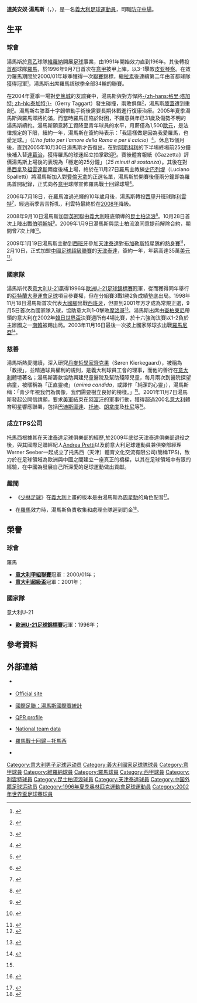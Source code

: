 {{noteTA
|G1=意甲
|T=zh-hans:达米亚诺·托马西;zh-hk:達美安奴·湯馬斯;zh-tw:逹米亞諾·托馬西;
|1=zh-hans:达米亚诺·托马西;zh-hk:達美安奴·湯馬斯;zh-tw:逹米亞諾·托馬西;
|2=zh-hans:托马西;zh-hk:湯馬斯;zh-tw:托馬西;
|3=zh-hans:莱万特;zh-hk:利雲特;zh-tw:萊萬特;
|4=zh-hans:女王公园巡游者;zh-hk:昆士柏流浪;zh-tw:女王公園巡游者;
|5=zh-hans:斯托克城;zh-hk:史篤城;zh-tw:斯托克城;
|6=zh-hans:克尔凯郭尔;zh-hk:祁克果;zh-tw:祁克果;
|7=zh-hans:奥利维尔·达科特;zh-hk:達葛治;zh-tw:奧利維爾·達科特;
|8=zh-hans:加布里埃尔·巴蒂斯图塔;zh-hk:巴迪斯圖達;zh-tw:加布里埃爾·巴提斯圖塔;
|9=zh-hans:弗朗切斯科·托蒂;zh-hk:托迪;zh-tw:弗朗切斯科·托蒂;
|10=zh-hans:罗纳尔多;zh-hk:朗拿度;zh-tw:羅納度;
|11=zh-hans:雅诺·特鲁利;zh-hk:杜尼;zh-tw:雅諾·楚理;
|12=zh-hans:吉奥瓦尼·特拉帕托尼;zh-hk:查柏東尼;zh-tw:吉奧瓦尼·特拉帕托尼;
|13=zh-hans:卢恰诺·斯帕莱蒂; zh-hant:盧恰諾·斯帕萊蒂; zh-hant:史巴列堤;
}}
{{Football player infobox
| playername = 達美安奴·湯馬斯<br />''Damiano Tommasi''
| image = [[File:Damiano_Tommasi.jpg|220px]]
| fullname = Damiano Tommasi 
| nickname = 正直靈魂（''anima candida''） 
| dateofbirth = {{birth date and age|1974|5|17}}
| cityofbirth = [[内格拉尔|内格拉尔]]（Negrar）
| countryofbirth = {{ITA}}
| height = {{height|ft=5|in=11}}
| weight = 
| currentclub = 
| clubnumber = 30
| position = [[中場|防守中場]]
| years = 1991-1996<br />1996-2006<br />2006-2008<br />2008<br />2009<br />2009-2011<br />2015-
| clubs = {{flagicon|ITA}} [[維羅納足球俱樂部|維羅納]]<br />{{flagicon|ITA}} [[羅馬足球俱樂部|羅馬]]<br />{{flagicon|ESP}} [[萊萬特足球俱樂部|利雲特]]<br />{{flagicon|ENG}} [[女王公園巡游者足球俱樂部|昆士柏流浪]]<br />{{flagicon|CHN}} [[天津泰達足球俱樂部|天津泰達]]<br />{{flagicon|}} Sant'Anna d'Alfaedo<br />{{flagicon|San Marino}} [[拉科奧里塔體育會|拉科奧里塔]]
| caps(goals) = {{0}}77 {{0}}(4)<br />262 (14)<br />{{0}}44 {{0}}(1)<br />{{0|00}}7 {{0}}(0)<br />{{0|00}}29 {{0}}(1)<br />10 (2)<br />0 (0)
| nationalyears = 1994-1996<br />1996<br />1998-2003
| nationalteam = {{flagicon|ITA}} [[意大利U21|意大利U21]] <br /> {{flagicon|ITA}} 意大利U23 <br /> {{fb|ITA}}
| nationalcaps(goals) = {{0|00}}4 {{0}}(0)<br />{{0|00}}3 {{0}}(0)<br />{{0}}25 {{0}}(2)
| pcupdate = 2009.11.1
| ntupdate = 2008.07.01
}}
'''達美安奴·湯馬斯'''（{{lang-it|Damiano Tommasi}}，{{bd|1974年|5月17日|catidx=Tommasi, Damiano}}），是一名[[義大利|義大利]][[足球|足球]][[運動員|運動員]]，司職[[中場|防守中場]]。

==生平==
===球會===
湯馬斯於[[意大利足球乙级联赛|意乙]]球隊[[維羅納足球俱樂部|維羅納]]開展[[足球|足球]]事業，由1991年開始效力直到196年。其後轉投[[羅馬|首都]]球隊[[羅馬足球俱樂部|羅馬]]，於1996年9月7日首次在[[意大利足球甲级联赛|意甲]]披甲上陣，以3-1擊敗[[皮亚琴察足球俱乐部|皮亚琴察]]。在效力羅馬期間於2000/01年球季獲得一次[[意大利足球甲级联赛|聯賽]]錦標，繼[[拉素體育會|拉素]]後連續第二年由首都球隊獲得冠軍<small><ref>{{en}} {{cite news |accessdate=2008-12-24 |date=2001-06-18 |publisher=[[BBC|BBC]] Sport |title=Roma complete Italian job |url=http://news.bbc.co.uk/sport2/hi/football/europe/1394219.stm}}</ref></small>，湯馬斯出席羅馬該球季全部34輪的聯賽。

在2004年夏季一場對[[斯托克城足球俱乐部|史篤城]]的友誼賽中，湯馬斯與對方悍將[[Gerry_Taggart|-{zh-hans:格里·塔加特; zh-hk:泰加特;}-]]（Gerry Taggart）發生碰撞，兩敗俱傷<small><ref>{{en}} {{cite news |accessdate=2008-12-23 |date=2004-07-23 |publisher=[[BBC|BBC]] Sport |title=Injury blow for Taggart |url=http://news.bbc.co.uk/sport2/hi/football/teams/s/stoke_city/3920627.stm}}</ref></small>，湯馬斯[[膝蓋|膝蓋]]遭到重創<small><ref>{{en}} {{cite news |accessdate=2008-12-24 |date=2004-07-23 |publisher=[[UEFA|UEFA]] |title=Roma robbed of Tommasi |url=http://www.uefa.com/competitions/ucl/news/kind=1/newsid=209672.html}}</ref></small>。湯馬斯右膝蓋十字韌帶動手術後需要長期休戰進行復康治療。2005年夏季湯馬斯與羅馬即將約滿，而當時羅馬正陷於財困，不願意與年已31歲及傷勢不明的湯馬斯續約。湯馬斯願意將工資降至青年球員的水平，月薪僅為1,500[[歐元|歐元]]，是法律規定的下限，續約一年，湯馬斯在簽約時表示：「我這樣做是因為我愛羅馬，也愛足球。」（''L'ho fatto per l'amore della Roma e per il calcio''）<small><ref>{{en}} {{cite news |accessdate=2008-12-24 |date= |publisher=IGN |title=Damiano Tommasi – a football player earning €1,500.00 a month |url=http://www.adnkronos.com/Speciali/P_Pm/En/tommasi.html |deadurl=yes |archiveurl=https://web.archive.org/web/20081120011931/http://www.adnkronos.com/Speciali/P_Pm/En/tommasi.html |archivedate=2008-11-20 }}</ref></small>。休息15個月後，直到2005年10月30日湯馬斯才告復出，在對[[阿斯科利足球俱樂部|阿斯科利]]的下半場終場前25分鐘後補入替[[奥利维尔·达科特|達葛治]]，獲得羅馬的球迷起立拍掌歡迎<small><ref name="Roma warrior">{{en}} {{cite news |accessdate=2008-12-24 |date=2005-11-04 |publisher=[[UEFA|UEFA]] |title=Roma warrior returns |url=http://www.uefa.com/magazine/news/kind=512/newsid=362238.html}}</ref></small>。賽後體育報紙《Gazzetta》評價湯馬斯上場後的表現為「穩定的25分鐘」（''25 minuti di sostanza''）。其後在對[[梅西纳足球俱乐部|墨西拿]]及[[尤文图斯足球俱乐部|祖雲達斯]]兩度後補上場，終於在11月27日羅馬主教練[[卢恰诺·斯帕莱蒂|史巴列堤]]（Luciano Spalletti）將湯馬斯加入對[[佛罗伦萨足球俱乐部|費倫天拿]]的正選名單，湯馬斯於開賽後僅兩分鐘即為羅馬首開紀錄，正式向各[[意甲|意甲]]球隊宣佈羅馬戰士回歸球場<small><ref>{{en}} {{cite news |accessdate=2008-12-24 |date=2005-11-28 |publisher=[[UEFA|UEFA]] |title=Tommasi's new lease of life |url=http://www.uefa.com/competitions/uefacup/news/kind=1/newsid=372966.html}}</ref></small>。

2006年7月18日，在羅馬渡過光輝的10年歲月後，湯馬斯轉投[[西甲|西甲]]升班球隊[[萊萬特足球俱樂部|利雲特]]<small><ref>{{en}} {{cite news |accessdate=2008-12-24 |date=2006-07-18 |publisher=[[UEFA|UEFA]] |title=Tommasi ends Roma affair |url=http://www.uefa.com/footballeurope/news/kind=2/newsid=437679.html}}</ref></small>，經過兩季苦苦掙扎，利雲特最終於在[[2007年至2008年西班牙足球甲级联赛|2008年]]降級。

2008年9月10日湯馬斯加盟[[英格蘭足球冠軍聯賽|英冠聯]]由[[義大利|義大利]]班底領導的[[女王公园巡游者足球俱乐部|昆士柏流浪]]<small><ref>{{en}} {{cite news |accessdate=2008-12-23 |date=2008-09-10 |publisher=[[BBC|BBC]] Sport |title=QPR sign Italian veteran Tommasi|url=http://news.bbc.co.uk/sport2/hi/football/teams/q/qpr/7608583.stm}}</ref></small>。10月28日首次上陣出戰[[伯明翰城足球俱乐部|伯明翰城]]<small><ref>{{en}} {{cite news |accessdate=2008-12-24 |date=2008-10-28 |publisher=[[BBC|BBC]] Sport |title=QPR 1-0 Birmingham |url=http://news.bbc.co.uk/sport2/hi/football/eng_div_1/7683976.stm}}</ref></small>。2009年1月9日湯馬斯與昆士柏流浪同意提前解除合約，期間曾7次上陣<small><ref>{{en}} {{cite news |accessdate=2009-01-10 |date=2009-01-09 |publisher=[[BBC|BBC]] Sport |title=QPR and veteran Tommasi part ways|url=http://news.bbc.co.uk/sport2/hi/football/teams/q/qpr/7820701.stm}}</ref></small>。

2009年1月19日湯馬斯主動到[[西班牙|西班牙]]參加[[天津泰達|天津泰達]]對[[布加勒斯特星隊|布加勒斯特星隊]]的[[熱身賽|熱身賽]]<small><ref>{{cite news|url=http://news.sina.com.tw/article/20090119/1300375.html|title=天津熱身賽挑戰歐勁旅 托馬西披泰達戰袍登場|publisher=北京新浪網|date=2009-01-19|accessdate=2009-02-10}}{{dead link|date=2018年4月 |bot=InternetArchiveBot |fix-attempted=yes }}{{zh-hant}}</ref></small>，2月10日，正式加盟[[中國足球超級聯賽|中國足球超級聯賽]]的[[天津泰達|天津泰達]]，簽約一年，年薪高達35萬[[美元|美元]]<small><ref>{{cite news  |url=http://news.xinhuanet.com/sports/2009-02/09/content_10784873.htm  |title=意甲大牌有意闖中超 托馬西年薪將達35萬美元  |publisher=新華網  |date=2009-02-09  |accessdate=2009-02-10  }}{{dead link|date=2018年4月 |bot=InternetArchiveBot |fix-attempted=yes }}{{zh-hant}}</ref></small>。

===國家隊===
湯馬斯代表[[意大利21歲以下國家足球隊|意大利U-21]]贏得1996年[[歐洲U-21足球錦標賽|歐洲U-21足球錦標賽]]冠軍，從而獲得同年舉行的[[1996年夏季奥林匹克运动会|亞特蘭大奧運會]][[足球|足球]]項目參賽權，但在分組賽3戰1勝2負成績墊底出局。1998年11月18日湯馬斯首次代表[[意大利國家足球隊|大國腳]]出戰[[西班牙國家足球隊|西班牙]]，但直到2001年方才成為常規正選，9月5日首次為國家隊入球，協助意大利1-0擊敗[[摩洛哥國家足球隊|摩洛哥]]<small><ref>{{en}} {{cite news |accessdate=2008-12-24 |date=2001-09-05 |publisher=[[BBC|BBC]] Sport |title=Italy sink battling Morocco |url=http://news.bbc.co.uk/sport2/hi/football/africa/1527053.stm }}</ref></small>。湯馬斯出席由[[吉奥瓦尼·特拉帕托尼|查柏東尼]]帶領的意大利在2002年[[2002年世界盃足球賽|韓日世界盃]]決賽週所有4場比賽，於十六強淘汰賽以1-2負於主辦國之一[[南韓國家足球隊|南韓]]被踢出局。2003年11月16日最後一次披上國家隊球衣出戰[[羅馬尼亞國家足球隊|羅馬尼亞]]<small><ref>{{en}} {{cite web |accessdate=2008-12-23 |date=2007-12-14 |publisher=RSSSF |title=Damiano Tommasi - International Appearances |url=http://www.rsssf.com/miscellaneous/tommasi-intl.html}}</ref></small>。

===慈善===
湯馬斯熱愛閱讀，深入研究[[丹麥|丹麥]][[哲學家|哲學家]][[索倫·奧貝·克爾凱郭爾|齊克果]]（Søren Kierkegaard），被稱為「教授」，並精通球員權利的規則，是義大利球員工會的理事，而他的善行在[[意大利|意大利]]體壇著名；湯馬斯籌款協助興建兒童醫院及幫助殘障兒童，每月兩次到醫院探望病童，被暱稱為「正直靈魂」（''anima candida''，或譯作「純潔的心靈」），湯馬斯稱：「青少年視我們為偶像，我們需要樹立良好的榜樣。」<small><ref name="Roma warrior"/></small>。2001年11月7日湯馬斯發起公開信請願，要求[[美軍|美軍]]結束在[[阿富汗|阿富汗]]的軍事行動，獲得超過200名[[意大利|意大利]]體育明星響應聯署，包括[[巴迪斯圖達|巴迪斯圖達]]、[[弗朗切斯科·托蒂|托迪]]、[[罗纳尔多|朗拿度]]及[[雅诺·特鲁利|杜尼]]等<small><ref>{{en}} {{cite news |accessdate=2008-12-24 |date=2001-11-07 |publisher=[[BBC|BBC]] Sport |title=Sports stars appeal for peace |url=http://news.bbc.co.uk/2/hi/europe/1643245.stm }}</ref></small>。

===成立TPS公司===
托馬西根據其在天津[[泰達|泰達]]足球俱樂部的經歷,於2009年底從天津泰達俱樂部退役之後，與其國際足聯經紀人[[Andrea_Pretti|Andrea Pretti]]以及前意大利足球運動員兼俱樂部經理Werner Seeber一起成立了托馬西（天津）體育文化交流有限公司(簡稱TPS)，致力於在足球領域為歐洲與中國之間建立一座真正的橋樑，以其在足球領域中有限的經驗，在中國為發展自己所深愛的足球運動做出貢獻。

===趣聞===
* 《[[少林足球|少林足球]]》在[[義大利|義大利]]上畫的版本是由湯馬斯為[[周星馳|周星馳]]的角色配音<small><ref>{{cite news|url=http://news.sina.com.tw/article/20090206/1352409.html|title=義大利版周星馳 牽線人曝托馬西加盟泰達真正目的|publisher=北京新浪網|date=2009-02-06|accessdate=2009-02-10}}{{dead link|date=2018年4月 |bot=InternetArchiveBot |fix-attempted=yes }}{{zh-hant}}</ref></small>。

* 在[[羅馬足球俱樂部|羅馬]]效力時，湯馬斯負責收集和處理全隊遲到罰金<small><ref>{{cite news |url=http://news.sina.com.tw/article/20090206/1350322.html |title=托馬西今日抵津將簽約泰達 簽約一年薪金40萬美元(2) |publisher=北京新浪網 |date=2009-02-06 |accessdate=2009-02-10 }}{{dead link|date=2018年4月 |bot=InternetArchiveBot |fix-attempted=yes }}{{zh-hant}}</ref></small>。

==榮譽==
===球會===
;羅馬
* '''[[意大利足球甲级联赛|意大利甲組聯賽]]'''冠軍：2000/01年；
* '''[[意大利超級盃|意大利超級盃]]'''冠軍：2001年；

===國家隊===
;意大利U-21
* '''[[歐洲U-21足球錦標賽|歐洲U-21足球錦標賽]]'''冠軍：1996年；

==參考資料==
<div class="references-small">
<references />
</div>

==外部連結==
* {{en}} {{soccerbase|id=14249|name=达米亚诺·托马西}}
* {{it}} [http://www.damianotommasi.it/ Official site]
* {{en}} [http://www.fifa.com/worldfootball/statisticsandrecords/players/player=155978/index.html 國際足聯：湯馬斯國際賽統計]
* {{en}} [https://web.archive.org/web/20080913224659/http://www.qpr.premiumtv.co.uk/page/ProfilesDetail/0,,10373~28719,00.html QPR profile]
* {{it}} [https://web.archive.org/web/20110524040716/http://www.figc.it/nazionali/DettaglioConvocato?codiceConvocato=1396&squadra=1 National team data]
* {{zh-hant}} [http://www.wretch.cc/blog/joewongtw/2632597 羅馬戰士回歸－托馬西]
* {{zh-cn}}{{en}}{{it}} {{Cite web |url= http://www.tpschina.cn/index_ch.html |title= 托马西（天津）体育文化交流有限公司 |deadurl= yes |archiveurl= https://web.archive.org/web/20131207214857/http://tpschina.cn/index_ch.html |archivedate= 2013-12-07 }}

{{2002年世界盃足球賽意大利參賽名單}}
{{2009年中超分类名单天津}}

{{DEFAULTSORT:Tommasi, Damiano}}
[[Category:意大利男子足球运动员|Category:意大利男子足球运动员]]
[[Category:義大利國家足球隊球員|Category:義大利國家足球隊球員]]
[[Category:意甲球員|Category:意甲球員]]
[[Category:維羅納球員|Category:維羅納球員]]
[[Category:羅馬球員|Category:羅馬球員]]
[[Category:西甲球員|Category:西甲球員]]
[[Category:利雲特球員|Category:利雲特球員]]
[[Category:昆士柏流浪球員|Category:昆士柏流浪球員]]
[[Category:天津泰達球員|Category:天津泰達球員]]
[[Category:中国外籍足球运动员|Category:中国外籍足球运动员]]
[[Category:1996年夏季奥林匹克運動會足球運動員|Category:1996年夏季奥林匹克運動會足球運動員]]
[[Category:2002年世界盃足球賽球員|Category:2002年世界盃足球賽球員]]